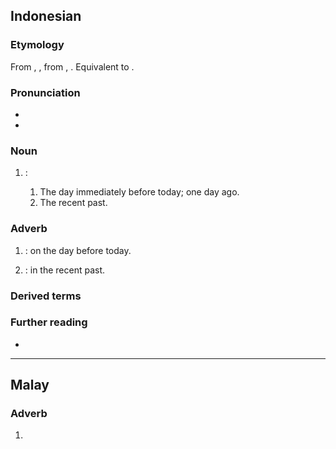 ==Indonesian==

===Etymology===
From {{inh|id|ms|kemarin}}, {{m|ms|kelmarin}}, from {{inh|id|ms-cla|kemarin}}, {{m|ms-cla|kelmarin}}. Equivalent to {{blend|id|ke|malam|hari|nocap=1}}.

===Pronunciation===
* {{IPA|id|[kəˈmarɪn]}}
* {{hyphenation|id|kê|ma|rin}}

===Noun===
{{id-noun|head=|pl=-}}

# {{l|en|yesterday}}:
## The day immediately before today; one day ago.
## The recent past.

===Adverb===
{{head|id|adverb}}

# {{l|en|yesterday}}: on the day before today.
#: {{ant|id|besok}}
#: {{uxi|id|'''Kemarin''' [[aku]] [[pergi]] [[ke]] [[rumah]] [[teman]].|I was going to a friend's home '''yesterday'''.}}
# {{l|en|recently}}: in the recent past.

===Derived terms===
{{der4|id|
| kemarin dulu
| kemarin lusa
| kemarin sore
|}}

===Further reading===
* {{R:KBBI Daring}}

----

==Malay==

===Adverb===
{{ms-adv|j=کمارين}}

# {{lb|ms|nonstandard}} {{alternative form of|ms|kelmarin}}